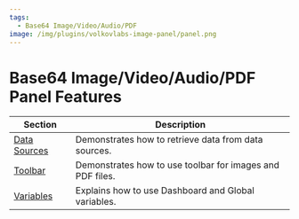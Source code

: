 ```yaml
---
tags:
  - Base64 Image/Video/Audio/PDF
image: /img/plugins/volkovlabs-image-panel/panel.png
---
```


# Base64 Image/Video/Audio/PDF Panel Features

| Section                        | Description                                               |
| ------------------------------ | --------------------------------------------------------- |
| [Data Sources](../datasources) | Demonstrates how to retrieve data from data sources.      |
| [Toolbar](../toolbar)          | Demonstrates how to use toolbar for images and PDF files. |
| [Variables](../variables)      | Explains how to use Dashboard and Global variables.       |
